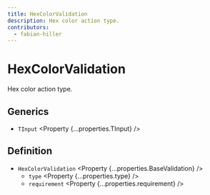 ```yaml
---
title: HexColorValidation
description: Hex color action type.
contributors:
  - fabian-hiller
---
```



# HexColorValidation

Hex color action type.

## Generics

- `TInput` <Property {...properties.TInput} />

## Definition

- `HexColorValidation` <Property {...properties.BaseValidation} />
  - `type` <Property {...properties.type} />
  - `requirement` <Property {...properties.requirement} />
